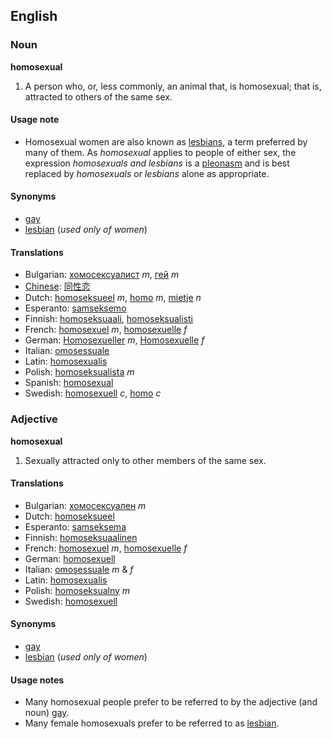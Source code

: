 ==English==
===Noun===
'''homosexual'''
# A person who, or, less commonly, an animal that, is homosexual; that is, attracted to others of the same sex.

====Usage note====
*Homosexual women are also known as [[lesbian]]s, a term preferred by many of them.  As ''homosexual'' applies to people of either sex, the expression ''homosexuals and lesbians'' is a [[pleonasm]] and is best replaced by ''homosexuals'' or ''lesbians'' alone as appropriate.

====Synonyms====
*[[gay]]
*[[lesbian]] (''used only of women'')

====Translations====
*Bulgarian: [[хомосексуалист]] ''m'', [[гей]] ''m'' <!--, [[педал]] ''m'' (highly offensive) this is not an idiomatic translation - belongs under "queer" and the like -->
*[[Chinese]]: [[同性恋]]
*Dutch: [[homoseksueel]] ''m'', [[homo]] ''m'', [[mietje]] ''n''
*Esperanto: [[samseksemo]]
*Finnish: [[homoseksuaali]], [[homoseksualisti]]
*French: [[homosexuel]] ''m'', [[homosexuelle]] ''f''
*German: [[Homosexueller]] ''m'', [[Homosexuelle]] ''f''
*Italian: [[omosessuale]]
*Latin: [[homosexualis]]
*Polish: [[homoseksualista]] ''m''
*Spanish: [[homosexual]]
*Swedish: [[homosexuell]] ''c'', [[homo]] ''c''

===Adjective===
'''homosexual'''
# Sexually attracted only to other members of the same sex.

====Translations====
*Bulgarian: [[хомосексуален]] ''m''
*Dutch: [[homoseksueel]]
*Esperanto: [[samseksema]]
*Finnish: [[homoseksuaalinen]]
*French: [[homosexuel]] ''m'', [[homosexuelle]] ''f''
*German: [[homosexuell]]
*Italian: [[omosessuale]] ''m'' & ''f''
*Latin: [[homosexualis]]
*Polish: [[homoseksualny]] ''m''
*Swedish: [[homosexuell]]

====Synonyms====
*[[gay]]
*[[lesbian]] (''used only of women'')

====Usage notes====
*Many homosexual people prefer to be referred to by the adjective (and noun) [[gay]].
*Many female homosexuals prefer to be referred to as [[lesbian]].
